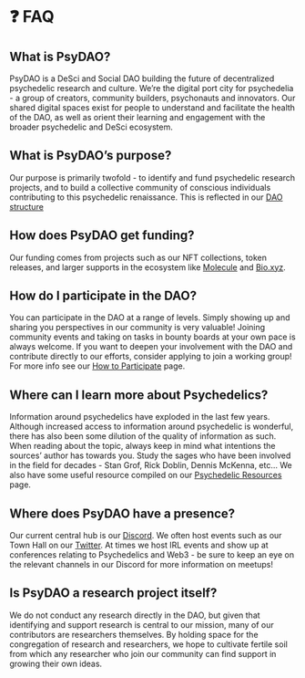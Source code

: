# ❓ FAQ

## What is PsyDAO?

PsyDAO is a DeSci and Social DAO building the future of decentralized psychedelic research and culture. We’re the digital port city for psychedelia - a group of creators, community builders, psychonauts and innovators. Our shared digital spaces exist for people to understand and facilitate the health of the DAO, as well as orient their learning and engagement with the broader psychedelic and DeSci ecosystem.

## What is PsyDAO’s purpose?

Our purpose is primarily twofold - to identify and fund psychedelic research projects, and to build a collective community of conscious individuals contributing to this psychedelic renaissance. This is reflected in our [DAO structure](/dao_structure)

## How does PsyDAO get funding?

Our funding comes from projects such as our NFT collections, token releases, and larger supports in the ecosystem like [Molecule](https://www.molecule.io/) and [Bio.xyz](https://www.bio.xyz).

## How do I participate in the DAO?

You can participate in the DAO at a range of levels. Simply showing up and sharing you perspectives in our community is very valuable! Joining community events and taking on tasks in bounty boards at your own pace is always welcome. If you want to deepen your involvement with the DAO and contribute directly to our efforts, consider applying to join a working group! For more info see our [How to Participate](https://wiki.psydao.io/en/how-to-participate-and-contribute/) page.

## Where can I learn more about Psychedelics?

Information around psychedelics have exploded in the last few years. Although increased access to information around psychedelic is wonderful, there has also been some dilution of the quality of information as such. When reading about the topic, always keep in mind what intentions the sources’ author has towards you. Study the sages who have been involved in the field for decades - Stan Grof, Rick Doblin, Dennis McKenna, etc… We also have some useful resource compiled on our [Psychedelic Resources](/resources) page.

## Where does PsyDAO have a presence?

Our current central hub is our [Discord](https://discord.gg/x2F9hh9n). We often host events such as our Town Hall on our [Twitter](https://twitter.com/psy_dao?ref_src=twsrc%5Egoogle%7Ctwcamp%5Eserp%7Ctwgr%5Eauthor). At times we host IRL events and show up at conferences relating to Psychedelics and Web3 - be sure to keep an eye on the relevant channels in our Discord for more information on meetups!

## Is PsyDAO a research project itself?

We do not conduct any research directly in the DAO, but given that identifying and support research is central to our mission, many of our contributors are researchers themselves. By holding space for the congregation of research and researchers, we hope to cultivate fertile soil from which any researcher who join our community can find support in growing their own ideas.
